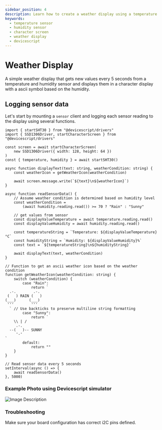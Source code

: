 ```yaml
---
sidebar_position: 4
description: Learn how to create a weather display using a temperature and humidity sensor and a basic character display.
keywords:
  - temperature sensor
  - humidity sensor
  - character screen
  - weather display
  - devicescript
---
```


# Weather Display

A simple weather display that gets new values every 5 seconds from a temperature and humidity sensor and displays them in a character display with a ascii symbol based on the humidity.

## Logging sensor data

Let's start by mounting a `sensor` client and logging each sensor reading to the display using several functions. 

```tsx
import { startSHT30 } from "@devicescript/drivers"
import { SSD1306Driver, startCharacterScreen } from "@devicescript/drivers"

const screen = await startCharacterScreen(
    new SSD1306Driver({ width: 128, height: 64 })
)
const { temperature, humidity } = await startSHT30()

async function displayText(text: string, weatherCondition: string) {
    const weatherIcon = getWeatherIcon(weatherCondition)

    await screen.message.write(`${text}\n${weatherIcon}`)
}

async function readSensorData() {
    // Assume weather condition is determined based on humidity level
    const weatherCondition =
        (await humidity.reading.read()) >= 70 ? "Rain" : "Sunny"

    // get values from sensor
    const displayValueTemperature = await temperature.reading.read()
    const displayValueHumidity = await humidity.reading.read()

    const temperatureString = `Temperature: ${displayValueTemperature}°C`
    const humidityString = `Humidity: ${displayValueHumidity}%`
    const text = `${temperatureString}\n${humidityString}`

    await displayText(text, weatherCondition)
}

// Function to get an ascii weather icon based on the weather condition
function getWeatherIcon(weatherCondition: string) {
    switch (weatherCondition) {
        case "Rain":
            return `
  .-.        .-.  
 (   ) RAIN (   )
(___)      (___) 
 '''        '''  
  ` // Use backticks to preserve multiline string formatting
        case "Sunny":
            return `
    \\ | /    
     .-.       
  --(   )-- SUNNY
     '-'    
`
        default:
            return ""
    }
}

// Read sensor data every 5 seconds
setInterval(async () => {
    await readSensorData()
}, 5000)
```

### Example Photo using Devicescript simulator

![Image Description](./weather-display/simulator-example.png)

### Troubleshooting

Make sure your board configuration has correct i2C pins defined.